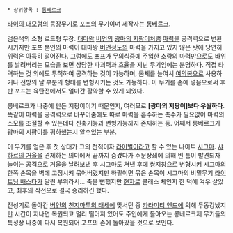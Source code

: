  * 상위항목 : [[롱베르크]]
[[타이의 대모험]]의 등장무기로 [[포프]]의 무기이며 제작자는 [[롱베르크]]. 

검은색의 소형 로드형 무장. [[대마왕]] [[버언]]의 [[광마의 지팡이]]처럼 [[마력]]을 공격력으로 변환시키지만 포프 본인의 마력이 대마왕 [[버언]]정도의 마력을 가지고 있지 않은 탓에 당연히 위력은 아득히 떨어진다. 그럼에도 포프가 무의식중에 주입한 소량의 마력만으로도 바위를 날려버리는 모습을 보면 상당한 파괴력과 효율을 지닌 무기임에는 분명하다. 직접 타격하는 것 외에도 투척하여 공격하는 것이 가능하며, 몸체를 늘여서 [[여의봉]]으로 사용하거나 전방의 날 부분의 형태를 변형시키는 것도 가능하다. 이 무기를 손에 넣음으로써 후반 포프는 육탄전에서도 얼마간 활약할 수 있게 되었다.

롱베르크가 나중에 만든 지팡이이기 때문인지, 여러모로 '''[광마의 지팡이]보다 우월하다'''. 똑같이 마력을 공격력으로 바꾸어줌에도 따로 마력을 흡수하는 촉수가 필요없어 마력의 소모를 조절할 수 있는데다 신축기능과 변형기능까지 존재하는 등. 어째서 롱베르크가 광마의 지팡이를 폄하했는지 알수있는 부분.

이 무기를 얻은 후 첫 상대가 그의 천적이자 [[라이벌]]이라고 할 수 있는 나이트 [[시그마]]. [[샤하르의 거울]]을 견제하는 의미에서 끝까지 숨겼다가 주문상쇄에 의해 빈 틈이 발견되자 늘이는 공격으로 거울을 날려보낸 후 시그마도 쳐낸 후에 쌍지창으로 변형시켜 시그마의 한쪽 손목을 벽에 고정시켜 묶어버렸지만 하필이면 묶은 손목이 시그마의 비밀무기 [[라이트닝 배스타]]가 달린 부위라서... 죽을 뻔했지만 [[현자]]로 클래스 체인지 한 덕에 겨우 살았고, 최후의 작전으로 결국 승리하긴 했다.

전성기로 돌아간 [[버언]]의 [[천지마투의 태세]]에 맞서던 중 [[카라미티 엔드]]에 의해 두동강났지만 시간이 지나면 복원되고 멀리 떨어져 있어도 주인에게 돌아오는 롱베르크제 무기들의 특성상 나중에 다시 복원되어 포프의 손에 돌아갔을 것으로 보인다.
